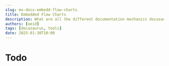 ```yaml
---
slug: mx-docx-embedd-flow-charts
title: Embedded Flow Charts
description: What are all the different documentation mechanics docusaurus exposes?
authors: [oeid]
tags: [docusaurus, tools]
date: 2025-01-30T10:00
---
```


# Todo 

<!-- 
# Flow Chart
<div id="flowchart_diagram"></div>
<script>
  var diagram = flowchart.parse(
    "st=>start: Start:>http://www.google.com[blank]" + "\n" +
    "e=>end:>http://www.google.com" + "\n" +
    "op1=>operation: My Operation" + "\n" +
    "sub1=>subroutine: My Subroutine" + "\n" +
    "cond=>condition: Yes" + "\n" +
    "or No?:>http://www.google.com" + "\n" +
    "io=>inputoutput: catch something..." + "\n" +
    "st->op1->cond" + "\n" +
    "cond(yes)->io->e" + "\n" +
    "cond(no)->sub1(right)->op1"
  );
  diagram.drawSVG('flowchart_diagram');
</script> -->